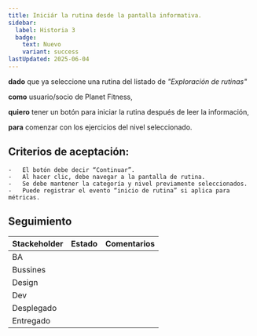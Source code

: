 ```yaml
---
title: Iniciár la rutina desde la pantalla informativa.
sidebar:
  label: Historia 3
  badge:
    text: Nuevo
    variant: success
lastUpdated: 2025-06-04
---
```


**dado** que ya seleccione una rutina del listado de _"Exploración de rutinas"_

**como** usuario/socio de Planet Fitness,

**quiero** tener un botón para iniciar la rutina después de leer la información,

**para** comenzar con los ejercicios del nivel seleccionado.

## Criterios de aceptación:

	-	El botón debe decir “Continuar”.
	-	Al hacer clic, debe navegar a la pantalla de rutina.
	-	Se debe mantener la categoría y nivel previamente seleccionados.
	-	Puede registrar el evento “inicio de rutina” si aplica para métricas.

## Seguimiento

| Stackeholder |                     Estado                    |             Comentarios             |
|--------------|-----------------------------------------------|------------------------------------ |
| BA           | <Badge text="Terminado" variant="note" />     |                                     |
| Bussines     | <Badge text="Pendiente" variant="caution" />  |                                     |
| Design       | <Badge text="Pendiente" variant="caution" />  |                                     |
| Dev          | <Badge text="Pendiente" variant="caution" />  |                                     |
| Desplegado   | <Badge text="Pendiente" variant="caution" />  |                                     |
| Entregado    | <Badge text="Pendiente" variant="caution" />  |                                     |
